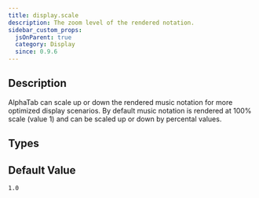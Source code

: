 ```yaml
---
title: display.scale
description: The zoom level of the rendered notation.
sidebar_custom_props:
  jsOnParent: true
  category: Display
  since: 0.9.6
---
```


<SinceBadge since="0.9.6" />


## Description
AlphaTab can scale up or down the rendered music notation for more optimized display scenarios. By default music notation is rendered at 100% scale (value 1) and can be scaled up or down by
percental values.

<PropertyDescription showJson={true} />

## Types

<TypeTable>
    <TypeRow name={"number"} />
</TypeTable>

## Default Value

`1.0`
